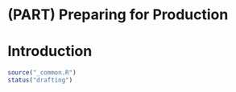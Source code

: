 # (PART) Preparing for Production {-}

# Introduction {#production-introduction .unnumbered}

```r
source("_common.R")
status("drafting")
```
